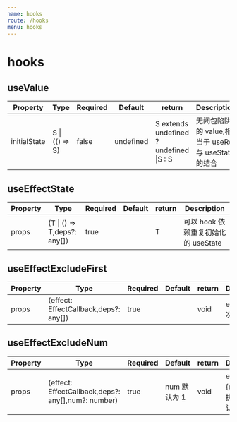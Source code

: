 ```yaml
---
name: hooks
route: /hooks
menu: hooks
---
```



# hooks

## useValue

| Property     | Type           | Required | Default   | return                                  | Description                                         |
| ------------ | -------------- | -------- | --------- | --------------------------------------- | --------------------------------------------------- |
| initialState | S \| (() => S) | false    | undefined | S extends undefined ? undefined \|S : S | 无闭包陷阱的 value,相当于 useRef 与 useState 的结合 |

## useEffectState

| Property | Type                        | Required | Default | return | Description                         |
| -------- | --------------------------- | -------- | ------- | ------ | ----------------------------------- |
| props    | (T \| () => T,deps?: any[]) | true     |         | T      | 可以 hook 依赖重复初始化的 useState |

## useEffectExcludeFirst

| Property | Type                                  | Required | Default | return | Description         |
| -------- | ------------------------------------- | -------- | ------- | ------ | ------------------- |
| props    | (effect: EffectCallback,deps?: any[]) | true     |         | void   | effect 第一次不执行 |

## useEffectExcludeNum

| Property | Type                                               | Required | Default      | return | Description                         |
| -------- | -------------------------------------------------- | -------- | ------------ | ------ | ----------------------------------- |
| props    | (effect: EffectCallback,deps?: any[],num?: number) | true     | num 默认为 1 | void   | effect 第{num}次不执行,num 默认为 1 |

